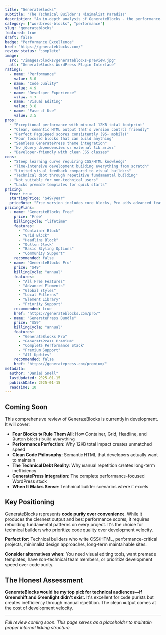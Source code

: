 ```yaml
---
title: "GenerateBlocks"
subtitle: "The Technical Builder's Minimalist Paradise"
description: "An in-depth analysis of GenerateBlocks - the performance-focused WordPress plugin that delivers clean code through four essential blocks, perfect for technical builders who prioritize code quality and minimal footprint."
category: ["wordpress-blocks", "performance"]
slug: "generateblocks"
featured: true
draft: false
badge: "Performance Excellence"
href: "https://generateblocks.com/"
review_status: "complete"
image:
  src: "/images/blocks/generateblocks-preview.jpg"
  alt: "GenerateBlocks WordPress Plugin Interface"
ratings:
  - name: "Performance"
    value: 5.0
  - name: "Code Quality"
    value: 4.9
  - name: "Developer Experience"
    value: 4.7
  - name: "Visual Editing"
    value: 3.8
  - name: "Ease of Use"
    value: 3.5
pros:
  - "Exceptional performance with minimal 12KB total footprint"
  - "Clean, semantic HTML output that's version control friendly"
  - "Perfect PageSpeed scores consistently (95+ mobile)"
  - "Four focused blocks that can build anything"
  - "Seamless GeneratePress theme integration"
  - "No jQuery dependencies or external libraries"
  - "Developer-friendly with clean CSS classes"
cons:
  - "Steep learning curve requiring CSS/HTML knowledge"
  - "Time-intensive development building everything from scratch"
  - "Limited visual feedback compared to visual builders"
  - "Technical debt through repetitive fundamental building"
  - "Not suitable for non-technical users"
  - "Lacks premade templates for quick starts"
pricing:
  free: true
  startingPrice: "$49/year"
  priceNote: "Free version includes core blocks, Pro adds advanced features and elements"
pricingPlans:
  - name: "GenerateBlocks Free"
    price: "Free"
    billingCycle: "lifetime"
    features:
      - "Container Block"
      - "Grid Block"
      - "Headline Block"
      - "Button Block"
      - "Basic Styling Options"
      - "Community Support"
    recommended: false
  - name: "GenerateBlocks Pro"
    price: "$49"
    billingCycle: "annual"
    features:
      - "All Free Features"
      - "Advanced Elements"
      - "Global Styles"
      - "Local Patterns"
      - "Element Library"
      - "Priority Support"
    recommended: true
    href: "https://generateblocks.com/pro/"
  - name: "GeneratePress Bundle"
    price: "$59"
    billingCycle: "annual"
    features:
      - "GenerateBlocks Pro"
      - "GeneratePress Premium"
      - "Complete Performance Stack"
      - "Premium Support"
      - "All Updates"
    recommended: false
    href: "https://generatepress.com/premium/"
metadata:
  author: "Daniel Snell"
  lastUpdated: 2025-01-15
  publishDate: 2025-01-15
  readTime: 10
---
```


## Coming Soon

This comprehensive review of GenerateBlocks is currently in development. It will cover:

- **Four Blocks to Rule Them All**: How Container, Grid, Headline, and Button blocks build everything
- **Performance Perfection**: Why 12KB total impact creates unmatched speed
- **Clean Code Philosophy**: Semantic HTML that developers actually want to maintain
- **The Technical Debt Reality**: Why manual repetition creates long-term inefficiency
- **GeneratePress Integration**: The complete performance-focused WordPress stack
- **When It Makes Sense**: Technical builder scenarios where it excels

## Key Positioning

GenerateBlocks represents **code purity over convenience**. While it produces the cleanest output and best performance scores, it requires rebuilding fundamental patterns on every project. It's the choice for technical builders who prioritize code quality over development velocity.

**Perfect for:** Technical builders who write CSS/HTML, performance-critical projects, minimalist design approaches, long-term maintainable sites.

**Consider alternatives when:** You need visual editing tools, want premade templates, have non-technical team members, or prioritize development speed over code purity.

## The Honest Assessment

**GenerateBlocks would be my top pick for technical audiences—if Greenshift and Greenlight didn't exist.** It's excellent for code purists but creates inefficiency through manual repetition. The clean output comes at the cost of development velocity.

---

*Full review coming soon. This page serves as a placeholder to maintain proper internal linking structure.*